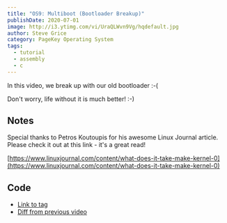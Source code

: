 ```yaml
---
title: "OS9: Multiboot (Bootloader Breakup)"
publishDate: 2020-07-01
image: http://i3.ytimg.com/vi/UraQLWvn9Vg/hqdefault.jpg
author: Steve Grice
category: PageKey Operating System
tags:
  - tutorial
  - assembly
  - c
---
```


In this video, we break up with our old bootloader :-(
    
Don't worry, life without it is much better! :-)


<BlogYoutubeVideo videoId="UraQLWvn9Vg" />

## Notes

Special thanks to Petros Koutoupis for his awesome Linux Journal article. Please check it out at this link - it's a great read!

[https://www.linuxjournal.com/content/what-does-it-take-make-kernel-0](https://www.linuxjournal.com/content/what-does-it-take-make-kernel-0)

## Code

- [Link to tag](https://github.com/pagekeysolutions/pkos/releases/tag/vid%2Fos009)
- [Diff from previous video](https://github.com/pagekeysolutions/pkos/compare/vid/os008..vid/os009)
